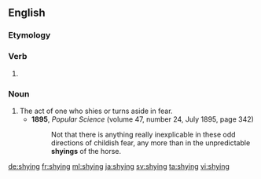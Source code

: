 ==English==

===Etymology===
{{suffix|shy|ing|lang=en}}

===Verb===
{{en-verb form}}

# {{present participle of|shy|lang=en}}

===Noun===
{{en-noun}}

# The act of one who shies or turns aside in fear.
#* '''1895''', ''Popular Science'' (volume 47, number 24, July 1895, page 342)
#*: Not that there is anything really inexplicable in these odd directions of childish fear, any more than in the unpredictable '''shyings''' of the horse.

[[de:shying]]
[[fr:shying]]
[[ml:shying]]
[[ja:shying]]
[[sv:shying]]
[[ta:shying]]
[[vi:shying]]